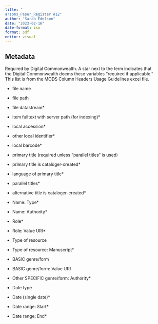 ```yaml
---
title: "
arsons_Paper_Register #12"
author: "Sarah Edelson"
date: "2023-02-16"
date-format: iso
format: pdf
editor: visual
---
```


## Metadata

Required by Digital Commonwealth. A star next to the term indicates that the Digital Commonwealth deems these variables "required if applicable." This list is from the MODS Column Headers Usage Guidelines excel file.

-   file name

-   file path

-   file datastream\*

-   item fulltext with server path (for indexing)\*

-   local accession\*

-   other local identifier\*

-   local barcode\*

-   primary title (required unless "parallel titles" is used)

-   primary title is cataloger-created\*

-   language of primary title\*

-   parallel titles\*

-   alternative title is cataloger-created\*

-   Name: Type\*

-   Name: Authority\*

-   Role\*

-   Role: Value URI\*

-   Type of resource

-   Type of resource: Manuscript\*

-   BASIC genre/form

-   BASIC genre/form: Value URI

-   Other SPECIFIC genre/form: Authority\*

-   Date type

-   Date (single date)\*

-   Date range: Start\*

-   Date range: End\*
